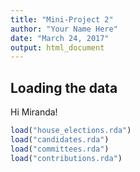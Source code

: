 ```yaml
---
title: "Mini-Project 2"
author: "Your Name Here"
date: "March 24, 2017"
output: html_document
---
```



## Loading the data

Hi Miranda!

```r
load("house_elections.rda")
load("candidates.rda")
load("committees.rda")
load("contributions.rda")
```

